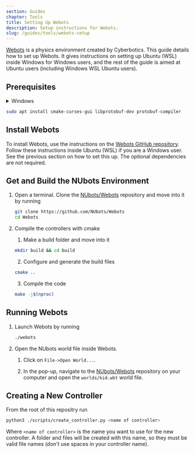 ```yaml
---
section: Guides
chapter: Tools
title: Setting Up Webots
description: Setup instructions for Webots.
slug: /guides/tools/webots-setup
---
```


[Webots](https://cyberbotics.com/) is a physics environment created by Cyberbotics. This guide details how to set up Webots. It gives instructions on setting up Ubuntu (WSL) inside Windows for Windows users, and the rest of the guide is aimed at Ubuntu users (including Windows WSL Ubuntu users).

## Prerequisites

<details>

<summary>Windows</summary>

1. Follow the instructions for setting up Ubuntu in WSL on the [Getting Started NUbook page under the Windows tab in the Docker section](/guides/main/getting-started#docker).

2. Since Webots uses a GUI, we will need to set up a way to launch and display the program. Use [these instructions](https://medium.com/@chuckdries/installing-gitkraken-in-wsl-2-15bf6459f823) which is for a similar scenario, but with GitKraken instead of Webots. **Take note of the following changes**:

   - You can ignore installing and launching GitKraken. Instead, we will use the Webots instructions later in this guide to install and launch Webots. **Do not** skip the step under 'Installing GitKraken' where you set the DISPLAY environment variable - the other steps are not necessary, but this one is.

   - When running XLaunch configuration, **uncheck 'Native opengl'** on the third window.

   <Alert type='info'>

   To be able to copy and paste into the Ubuntu terminal, right-click on the bar at the top of the Ubuntu window. Then click on **Properties**, and enable **Use Ctrl+Shift+C/V as Copy/Paste** in the **Options** tab. Note that this is <kbd>Ctrl</kbd>+<kbd>Shift</kbd>+<kbd>C</kbd>/<kbd>V</kbd> not <kbd>Ctrl</kbd>+<kbd>C</kbd>/<kbd>V</kbd>.

   </Alert>

3. In Ubuntu run

   ```sh
   sudo apt install libxcb-icccm4 libxcb-image0 libxcb-keysyms1 libxcb-render-util0 libxcb-xfixes0 libxcb-xinerama0 libxcb-xkb1 libxkbcommon-x11-0 libxkbcommon0
   ```

Follow the rest of the steps on this page within Ubuntu.

</details>

```sh
sudo apt install cmake-curses-gui libprotobuf-dev protobuf-compiler
```

## Install Webots

To install Webots, use the instructions on the [Webots GitHub repository](https://github.com/cyberbotics/webots/wiki/Linux-installation). Follow these instructions inside Ubuntu (WSL) if you are a Windows user. See the previous section on how to set this up. The optional dependencies are not required.

## Get and Build the NUbots Environment

1. Open a terminal. Clone the [NUbots/Webots](https://github.com/NUbots/Webots/) repository and move into it by running

   ```sh
   git clone https://github.com/NUbots/Webots
   cd Webots
   ```

2. Compile the controllers with cmake

   1. Make a build folder and move into it

   ```sh
   mkdir build && cd build
   ```

   2. Configure and generate the build files

   ```sh
   cmake ..
   ```

   3. Compile the code

   ```sh
   make -j$(nproc)
   ```

## Running Webots

1. Launch Webots by running

   ```sh
   ./webots
   ```

2. Open the NUbots world file inside Webots.

   1. Click on `File->Open World...`.

   2. In the pop-up, navigate to the [NUbots/Webots](https://github.com/NUbots/Webots/) repository on your computer and open the `worlds/kid.wbt` world file.

## Creating a New Controller

From the root of this repositry run

```sh
python3 ./scripts/create_controller.py <name of controller>
```

Where `<name of controller>` is the name you want to use for the new controller. A folder and files will be created with this name, so they must be valid file names (don't use spaces in your controller name).
